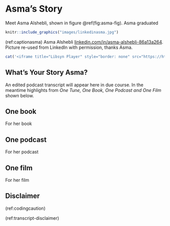 # Asma's Story {#asma}

Meet Asma Alshebli, shown in figure \@ref(fig:asma-fig). Asma graduated

```r
knitr::include_graphics("images/linkedinasma.jpg")
```
(ref:captionasma) Asma Alshebli [linkedin.com/in/asma-alshebli-86a13a264](https://www.linkedin.com/in/asma-alshebli-86a13a264/). Picture re-used from LinkedIn with permission, thanks Asma.

```r
cat('<iframe title="Libsyn Player" style="border: none" src="https://html5-player.libsyn.com/embed/episode/id/32350182/height/90/theme/custom/thumbnail/yes/direction/forward/render-playlist/no/custom-color/000000/" height="90" width="100%" scrolling="no"  allowfullscreen="" webkitallowfullscreen="true" mozallowfullscreen="true" allowfullscreen="true" msallowfullscreen="true" style="border: none;"></iframe>')
```

## What's Your Story Asma? {#asma-story}

An edited podcast transcript will appear here in due course. In the meantime highlights from *One Tune, One Book, One Podcast and One Film* shown below.


## One book {#asma-book}

For her book

## One podcast {#asma-podcast}

For her podcast 

## One film {#asma-film}

For her film 

## Disclaimer  


::: {.rmdcaution}

(ref:codingcaution)

(ref:transcript-disclaimer)  

:::
